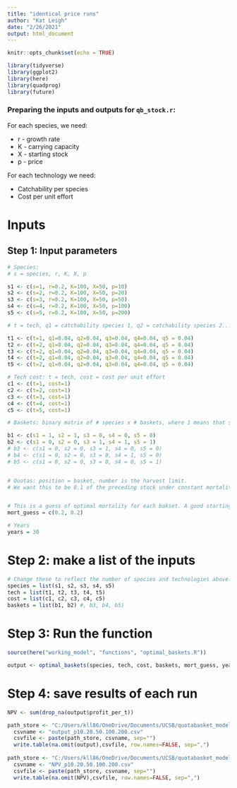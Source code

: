 ```yaml
---
title: "identical price runs"
author: "Kat Leigh"
date: "2/26/2021"
output: html_document
---
```


```r
knitr::opts_chunk$set(echo = TRUE)

library(tidyverse)
library(ggplot2)
library(here)
library(quadprog)
library(future)
```

### Preparing the inputs and outputs for `qb_stock.r`:

For each species, we need:

* r - growth rate
* K - carrying capacity
* X - starting stock
* p - price

For each technology we need:

* Catchability per species
* Cost per unit effort

# Inputs

## Step 1: Input parameters
```r
# Species:
# s = species, r, K, X, p

s1 <- c(s=1, r=0.2, K=100, X=50, p=10) 
s2 <- c(s=2, r=0.2, K=100, X=50, p=20)
s3 <- c(s=3, r=0.2, K=100, X=50, p=50)
s4 <- c(s=4, r=0.2, K=100, X=50, p=100)
s5 <- c(s=5, r=0.2, K=100, X=50, p=200)

# t = tech, q1 = catchability species 1, q2 = catchability species 2...

t1 <- c(t=1, q1=0.04, q2=0.04, q3=0.04, q4=0.04, q5 = 0.04)
t2 <- c(t=2, q1=0.04, q2=0.04, q3=0.04, q4=0.04, q5 = 0.04)
t3 <- c(t=2, q1=0.04, q2=0.04, q3=0.04, q4=0.04, q5 = 0.04)
t4 <- c(t=2, q1=0.04, q2=0.04, q3=0.04, q4=0.04, q5 = 0.04)
t5 <- c(t=2, q1=0.04, q2=0.04, q3=0.04, q4=0.04, q5 = 0.04)

# Tech cost: t = tech, cost = cost per unit effort
c1 <- c(t=1, cost=1)
c2 <- c(t=2, cost=1)
c3 <- c(t=3, cost=1)
c4 <- c(t=4, cost=1)
c5 <- c(t=5, cost=1)

# Baskets: binary matrix of # species x # baskets, where 1 means that species is in that basket

b1 <- c(s1 = 1, s2 = 1, s3 = 0, s4 = 0, s5 = 0)
b2 <- c(s1 = 0, s2 = 0, s3 = 1, s4 = 1, s5 = 1)
# b3 <- c(s1 = 0, s2 = 0, s3 = 1, s4 = 0, s5 = 0)
# b4 <- c(s1 = 0, s2 = 0, s3 = 0, s4 = 1, s5 = 0)
# b5 <- c(s1 = 0, s2 = 0, s3 = 0, s4 = 0, s5 = 1)


# Quotas: position = basket, number is the harvest limit.
# We want this to be 0.1 of the preceding stock under constant mortality, so this will have to change to just input constant m.


# This is a guess of optimal mortality for each bakset. A good starting point is r/2.
mort_guess = c(0.2, 0.2)

# Years
years = 30
```

# Step 2: make a list of the inputs
```r
# Change these to reflect the number of species and technologies above:
species = list(s1, s2, s3, s4, s5)
tech = list(t1, t2, t3, t4, t5)
cost = list(c1, c2, c3, c4, c5)
baskets = list(b1, b2) #, b3, b4, b5)
```

# Step 3: Run the function

```r
source(here("working_model", "functions", "optimal_baskets.R"))

output <- optimal_baskets(species, tech, cost, baskets, mort_guess, years)
```

# Step 4: save results of each run

```r

NPV <- sum(drop_na(output$profit_per_t))

path_store <- "C:/Users/kll86/OneDrive/Documents/UCSB/quotabasket_model/working_model/price and cost explore"
  csvname <- "output_p10.20.50.100.200.csv"
  csvfile <- paste(path_store, csvname, sep="")
  write.table(na.omit(output),csvfile, row.names=FALSE, sep=",")
  
path_store <- "C:/Users/kll86/OneDrive/Documents/UCSB/quotabasket_model/working_model/price and cost explore"
  csvname <- "NPV_p10.20.50.100.200.csv"
  csvfile <- paste(path_store, csvname, sep="")
  write.table(na.omit(NPV),csvfile, row.names=FALSE, sep=",")

```

